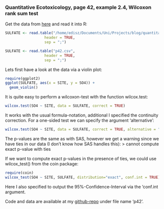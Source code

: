 ### Quantitative Ecotoxicology, page 42, example 2.4, Wilcoxon rank sum test

Get the data from [here](https://raw.github.com/EDiLD/r-ed/master/quantitative_ecotoxicology/data/p42.csv) and read it into R:
```r
SULFATE <- read.table("/home/edisz/Documents/Uni/Projects/blog/quantitative_ecotoxicology/data/p42.csv", 
                  header = TRUE, 
                  sep = ";")
```

```r
SULFATE <- read.table("p42.csv", 
                  header = TRUE, 
                  sep = ";")
```

Lets first have a look at the data via a violin plot:
```r
require(ggplot2)
ggplot(SULFATE, aes(x = SITE, y = SO4)) +
  geom_violin()
```


It is quite easy to perform a wilcoxon-test with the function wilcox.test:
```r
wilcox.test(SO4 ~ SITE, data = SULFATE, correct = TRUE)
```
It works with the usual formula-notation, additional I specified the continuity correction.
For a one-sided test we can specify the argument 'alternative':
```r
wilcox.test(SO4 ~ SITE, data = SULFATE, correct = TRUE, alternative = "greater")
```

The p-values are the same as with SAS, however we get a warning since we have ties in our data (I don't know how SAS handles this):
> cannot compute exact p-value with ties

If we want to compute exact p-values in the presence of ties, we could use wilcox_test() from the coin package: 

```r
require(coin)
wilcox_test(SO4 ~ SITE, SULFATE, distribution="exact", conf.int = TRUE)
```
Here I also specified to output the 95%-Confidence-Interval via the 'conf.int argument.

Code and data are available at my [github-repo](https://github.com/EDiLD/r-ed/tree/master/quantitative_ecotoxicology) under file name 'p42'.
